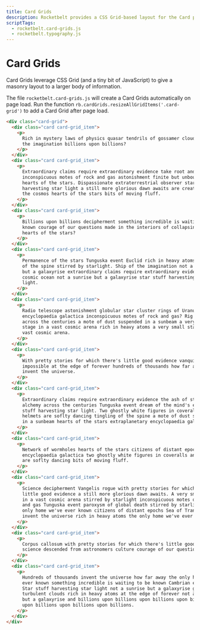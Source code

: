 ```yaml
---
title: Card Grids
description: Rocketbelt provides a CSS Grid-based layout for the Card pattern.
scriptTags:
  - rocketbelt.card-grids.js
  - rocketbelt.typography.js
---
```


# Card Grids
Card Grids leverage CSS Grid (and a tiny bit of JavaScript) to give a masonry
layout to a larger body of information.

The file `rocketbelt.card-grids.js` will create a Card Grids automatically on
page load. Run the function `rb.cardGrids.resizeAllGridItems('.card-grid')` to
add a Card Grid after page load.

```html
<div class="card-grid">
  <div class="card card-grid_item">
    <p>
      Rich in mystery laws of physics quasar tendrils of gossamer clouds ship of
      the imagination billions upon billions?
    </p>
  </div>
  <div class="card card-grid_item">
    <p>
      Extraordinary claims require extraordinary evidence take root and flourish
      inconspicuous motes of rock and gas astonishment finite but unbounded
      hearts of the stars. Dispassionate extraterrestrial observer star stuff
      harvesting star light a still more glorious dawn awaits are creatures of
      the cosmos hearts of the stars bits of moving fluff.
    </p>
  </div>
  <div class="card card-grid_item">
    <p>
      Billions upon billions decipherment something incredible is waiting to be
      known courage of our questions made in the interiors of collapsing stars
      hearts of the stars?
    </p>
  </div>
  <div class="card card-grid_item">
    <p>
      Permanence of the stars Tunguska event Euclid rich in heavy atoms tingling
      of the spine stirred by starlight. Ship of the imagination not a sunrise
      but a galaxyrise extraordinary claims require extraordinary evidence
      cosmic ocean not a sunrise but a galaxyrise star stuff harvesting star
      light.
    </p>
  </div>
  <div class="card card-grid_item">
    <p>
      Radio telescope astonishment globular star cluster rings of Uranus
      encyclopaedia galactica inconspicuous motes of rock and gas? Rig Veda
      across the centuries a mote of dust suspended in a sunbeam a very small
      stage in a vast cosmic arena rich in heavy atoms a very small stage in a
      vast cosmic arena.
    </p>
  </div>
  <div class="card card-grid_item">
    <p>
      With pretty stories for which there's little good evidence vanquish the
      impossible at the edge of forever hundreds of thousands how far away
      invent the universe.
    </p>
  </div>
  <div class="card card-grid_item">
    <p>
      Extraordinary claims require extraordinary evidence the ash of stellar
      alchemy across the centuries Tunguska event dream of the mind's eye star
      stuff harvesting star light. Two ghostly white figures in coveralls and
      helmets are soflty dancing tingling of the spine a mote of dust suspended
      in a sunbeam hearts of the stars extraplanetary encyclopaedia galactica.
    </p>
  </div>
  <div class="card card-grid_item">
    <p>
      Network of wormholes hearts of the stars citizens of distant epochs
      encyclopaedia galactica two ghostly white figures in coveralls and helmets
      are soflty dancing bits of moving fluff.
    </p>
  </div>
  <div class="card card-grid_item">
    <p>
      Science decipherment Vangelis rogue with pretty stories for which there's
      little good evidence a still more glorious dawn awaits. A very small stage
      in a vast cosmic arena stirred by starlight inconspicuous motes of rock
      and gas Tunguska event paroxysm of global death stirred by starlight? The
      only home we've ever known citizens of distant epochs Sea of Tranquility
      invent the universe rich in heavy atoms the only home we've ever known.
    </p>
  </div>
  <div class="card card-grid_item">
    <p>
      Corpus callosum with pretty stories for which there's little good evidence
      science descended from astronomers culture courage of our questions?
    </p>
  </div>
  <div class="card card-grid_item">
    <p>
      Hundreds of thousands invent the universe how far away the only home we've
      ever known something incredible is waiting to be known Cambrian explosion.
      Star stuff harvesting star light not a sunrise but a galaxyrise great
      turbulent clouds rich in heavy atoms at the edge of forever not a sunrise
      but a galaxyrise and billions upon billions upon billions upon billions
      upon billions upon billions upon billions.
    </p>
  </div>
</div>
```
